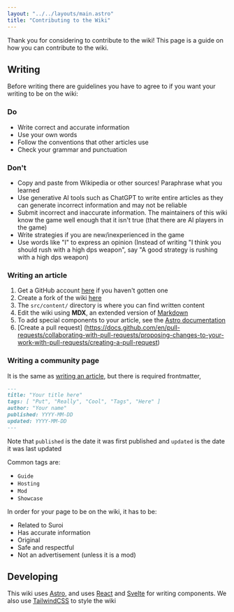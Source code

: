 ```yaml
---
layout: "../../layouts/main.astro"
title: "Contributing to the Wiki"
---
```


Thank you for considering to contribute to the wiki! This page is a guide on how you can contribute to the wiki.

<div class="flex flex-col gap-4 lg:flex-row">
  <CardLink
    title="For Writers"
    description="Guide on how to write articles for the wiki"
    url="#writing"
    image="../../../../vendor/suroi/client/public/img/game/emotes/monocle_face.svg"
  />
  <CardLink
    title="For Developers"
    description="Guide on how to contribute code to the wiki"
    url="#developing"
    image="../../../../vendor/suroi/client/public/img/game/emotes/thinking_face.svg"
  />
</div>

## Writing

Before writing there are guidelines you have to agree to if you want your writing to be on the wiki:

### Do
- Write correct and accurate information
- Use your own words
- Follow the conventions that other articles use
- Check your grammar and punctuation

### Don't
- Copy and paste from Wikipedia or other sources! Paraphrase what you learned
- Use generative AI tools such as ChatGPT to write entire articles as they can generate incorrect information and may not be reliable
- Submit incorrect and inaccurate information. The maintainers of this wiki know the game well enough that it isn't true (that there are AI players in the game)
- Write strategies if you are new/inexperienced in the game
- Use words like "I" to express an opinion (Instead of writing "I think you should rush with a high dps weapon", say "A good strategy is rushing with a high dps weapon)

<Notice
  emoteID="questioning_face"
  text="Articles are reviewed before they will be put into the wiki."
/>

### Writing an article
1. Get a GitHub account [here](https://github.com/signup) if you haven't gotten one
2. Create a fork of the wiki [here](https://github.com/HasangerGames/suroi-wiki/fork)
3. The `src/content/` directory is where you can find written content
4. Edit the wiki using **MDX**, an extended version of [Markdown](https://www.markdownguide.org/cheat-sheet/)
5. To add special components to your article, see the [Astro documentation](https://docs.astro.build/en/guides/markdown-content/#using-components-in-mdx)
6. [Create a pull request] (https://docs.github.com/en/pull-requests/collaborating-with-pull-requests/proposing-changes-to-your-work-with-pull-requests/creating-a-pull-request)


### Writing a community page

It is the same as [writing an article](#writing-an-article), but there is required frontmatter,

```markdown
---
title: "Your title here"
tags: [ "Put", "Really", "Cool", "Tags", "Here" ]
author: "Your name"
published: YYYY-MM-DD
updated: YYYY-MM-DD
---
```

Note that `published` is the date it was first published and `updated` is the date it was last updated

Common tags are:

- `Guide`
- `Hosting`
- `Mod`
- `Showcase`

In order for your page to be on the wiki, it has to be:

- Related to Suroi
- Has accurate information
- Original
- Safe and respectful
- Not an advertisement (unless it is a mod)

## Developing

This wiki uses [Astro](https://astro.build), and uses [React](https://react.dev) and [Svelte](https://svelte.dev) for writing components. We also use [TailwindCSS](https://tailwindcss.com) to style the wiki
